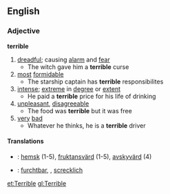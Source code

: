 ==English==
===Adjective===
'''terrible'''
#[[dreadful]]; causing [[alarm]] and [[fear]]
#* The witch gave him a '''terrible''' curse
#[[most]] [[formidable]]
#* The starship captain has '''terrible''' responsibilites
#[[intense]]; [[extreme]] in [[degree]] or [[extent]]
#* He paid a '''terrible''' price for his life of drinking
#[[unpleasant]], [[disagreeable]]
#* The food was '''terrible''' but it was free
#[[very]] [[bad]]
#* Whatever he thinks, he is a '''terrible''' driver

====Translations====
*{{sv}}: [[hemsk]] (1-5), [[fruktansvärd]] (1-5), [[avskyvärd]] (4)

*{{ge}}: [[furchtbar,]] , [[screcklich]] 
[[et:Terrible]]
[[gl:Terrible]]